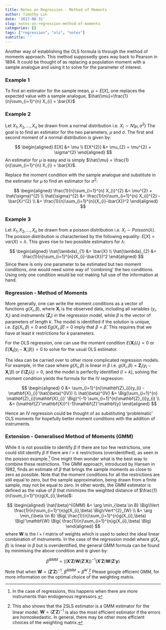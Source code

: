 ```yaml
---
title: Notes on Regression - Method of Moments
author: Timothy Lin
date: '2017-08-31'
slug: notes-on-regression-method-of-moments
categories: []
tags: ["regression", "ols", "notes"]
subtitle: ''
---
```


Another way of establishing the OLS formula is through the method of moments approach. This method supposedly goes way back to Pearson in 1894. It could be thought of as replacing a population moment with a sample analogue and using it to solve for the parameter of interest. 

### Example 1
To find an estimator for the sample mean, $\mu=E[X]$, one replaces the expected value with a sample analogue, $\hat{\mu}=\frac{1}{n}\sum_{i=1}^{n} X_{i} = \bar{X}$

### Example 2
Let $X_{1}, X_{2}, ..., X_{n}$ be drawn from a normal distribution i.e. $X_{i} \sim N(\mu,\sigma^{2})$
The goal is to find an estimator for the two parameters, $\mu$ and $\sigma$. The first and second moment of a normal distribution is given by:

$$
\begin{aligned}
E[X] &= \mu \\
E[X^{2}] &= \mu_{2} = \mu^{2} + \sigma^{2}
\end{aligned}
$$
An estimator for $\mu$ is easy and is simply $\hat{\mu} = \frac{1}{n}\sum_{i=1}^{n} X_{i} = \bar{X}$. 

Replace the moment condition with the sample analogue and substitute in the estimator for $\mu$ to find an estimator for $\sigma^2$:

$$
\begin{aligned}
\frac{1}{n}\sum_{i=1}^{n} X_{i}^{2} &= \mu^{2} + \hat{\sigma}^{2} \\
\hat{\sigma}^{2} &= \frac{1}{n}\sum_{i=1}^{n} X_{i}^{2} - \bar{X}^{2} \\
&= \frac{1}{n}\sum_{i=1}^{n}(X_{i}-\bar{X})^2
\end{aligned}
$$

### Example 3
Let $X_{1}, X_{2}, ..., X_{n}$ be drawn from a poisson distribution i.e. $X_{i} \sim Poisson(\lambda)$. The poisson distribution is characterised by the following equality: $E[X]=var(X)=\lambda$. This gives rise to two possible estimators for $\lambda$:

$$
\begin{aligned}
\hat{\lambda}_{1} &= \bar{X} \\
\hat{\lambda}_{2} &= \frac{1}{n}\sum_{i=1}^{n}(X_{i}-\bar{X})^2
\end{aligned}
$$
Since there is only one parameter to be estimated but two moment conditions, one would need some way of 'combining' the two conditions. Using only one condition would be not making full use of the information at hand. 

### Regression - Method of Moments

More generally, one can write the moment conditions as a vector of functions $g(X_{i},\beta)$, where $\mathbf{X}_{i}$ is the observed data, including all variables $(y_{i}, X_{i})$ and instruments $(\mathbf{Z}_{i})$ in the regression model, while $\beta$ is the vector of parameters of length $k$. The model is identified if the solution is unique, i.e. $Eg(X_{i},\beta)=0$ and $Eg(X_{i},\hat{\beta})=0$ imply that $\beta=\hat{\beta}$. This requires that we have at least $k$ restrictions for $k$ parameters.  

For the OLS regression, one can use the moment condition $E(\mathbf{X}_{i}U_{i})=0$ or $E(\mathbf{X_{i}}(y_{i}-\mathbf{X}_{i}'\beta))=0$ to solve for the usual OLS estimator.

The idea can be carried over to other more complicated regression models. For example, in the case where $g(X_{i},\beta)$ is linear in $\beta$ i.e. $g(X_{i},\beta) = \mathbf{Z}_{i}(y_{i} - \mathbf{X}_{i}'\beta)$ or $E(\mathbf{Z}_{i}U_{i})=0$, and the model is perfectly identified $(l=k)$, solving the moment condition yields the formula for the IV regression:

$$
\begin{aligned}
0 &= \sum_{i=1}^{n}\mathbf{Z}_{i}(y_{i} - \mathbf{X}_{i}'\hat{\beta}^{IV})  \\
\hat{\beta}^{IV} &= \Big(\sum_{i=1}^{n} \mathbf{Z}_{i}\mathbf{X}_{i}' \Big)^{-1} \sum_{i=1}^{n}\mathbf{Z}_{i}y_{i} \\
&= (\mathbf{Z}'\mathbf{X})^{-1}\mathbf{Z}'\mathbf{y}
\end{aligned}
$$

Hence an IV regression could be thought of as substituting 'problematic' OLS moments for hopefully better moment conditions with the addition of instruments.

### Extension - Generalised Method of Moments (GMM)
While it is not possible to identify $\beta$ if there are too few restrictions, one could still identify $\beta$ if there are $l > k$ restrictions (overidentified), as seen in the poisson example.^[In the case of regressions, this happens when there are more instruments than endogenous regressors.] One might then wonder what is the best way to combine these restrictions. The GMM approach, introduced by Hansen in 1982, finds an estimate of $\beta$ that brings the sample moments as close to zero as possible. Note that the moment conditions for all the restrictions are still equal to zero, but the sample approximation, being drawn from a finite sample, may not be equal to zero. In other words, the GMM estimator is defined as the value of $\beta$ that minimizes the weighted distance of $\frac{1}{n}\sum_{i=1}^{n}g(X_{i},\beta)$:

$$
\begin{aligned}
\hat{\beta}^{GMM} &= \arg \min_{\beta \in B} \Big\lVert \frac{1}{n}\sum_{i=1}^{n}g(X_{i},\beta)  \Big\rVert^{2}_{W}  \\
&= \arg \min_{\beta \in B} \Big( \frac{1}{n}\sum_{i=1}^{n}g(X_{i},\beta) \Big)'\mathbf{W} 
\Big( \frac{1}{n}\sum_{i=1}^{n}g(X_{i},\beta) \Big)
\end{aligned}
$$
where $\mathbf{W}$ is the $l \times l$ matrix of weights which is used to select the ideal linear combination of instruments. In the case of the regression model where $g(X_{i},\beta)$ is linear in $\beta$ but is overidentified, the general GMM formula can be found by minimising the above condition and is given by:

$$
\hat{\beta}^{GMM} = \Big((\mathbf{X}'\mathbf{Z})\mathbf{W}(\mathbf{Z}'\mathbf{X}) \Big)^{-1}
(\mathbf{X}'\mathbf{Z})\mathbf{W}(\mathbf{Z}'\mathbf{y})
$$

Note that when $\mathbf{W}=(\mathbf{Z}'\mathbf{Z})^{-1}$, $\hat{\beta}^{GMM}=\hat{\beta}^{IV}$.^[This also shows that the 2SLS estimator is a GMM estimator for the linear model. $\mathbf{W}=(\mathbf{Z}'\mathbf{Z})^{-1}$ is also the most efficient estimator if the errors are homoskedastic. In general, there may be other more efficient choices of the weighting matrix.] Please google efficient GMM, for more information on the optimal choice of the weighting matrix. 